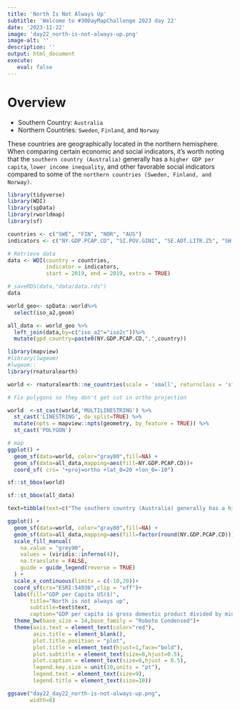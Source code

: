 ```yaml
---
title: 'North Is Not Always Up'
subtitle: 'Welcome to #30DayMapChallenge 2023 day 22'
date: '2023-11-22'
image: 'day22_north-is-not-always-up.png'
image-alt: ''
description: ''
output: html_document
execute: 
   eval: false
---
```



# Overview



- Southern Country: `Australia`
- Northern Countries: `Sweden`, `Finland`, and `Norway`

These countries are geographically located in the northern hemisphere. When comparing certain economic and social indicators, it's worth noting that the `southern country (Australia)` generally has a `higher GDP per capita`, `lower income inequality`, and other favorable social indicators compared to some of the `northern countries (Sweden, Finland, and Norway)`. 


```r
library(tidyverse)
library(WDI)
library(spData)
library(rworldmap)
library(sf)
```


```r
countries <- c("SWE", "FIN", "NOR", "AUS")
indicators <- c("NY.GDP.PCAP.CD", "SI.POV.GINI", "SE.ADT.LITR.ZS", "SH.XPD.CHEX.PC.CD")

# Retrieve data
data <- WDI(country = countries, 
            indicator = indicators, 
            start = 2019, end = 2019, extra = TRUE)

# saveRDS(data,"data/data.rds")
data
```

```r
world_geo<- spData::world%>%
  select(iso_a2,geom)

all_data <- world_geo %>%
  left_join(data,by=c("iso_a2"="iso2c"))%>%
  mutate(gpd_country=paste0(NY.GDP.PCAP.CD,",",country))
```




```r
library(mapview)
#library(lwgeom)
#lwgeom::
library(rnaturalearth)

world <- rnaturalearth::ne_countries(scale = 'small', returnclass = 'sf')

# Fix polygons so they don't get cut in ortho projection

world  <-st_cast(world,'MULTILINESTRING') %>%
  st_cast('LINESTRING', do_split=TRUE) %>%
  mutate(npts = mapview::npts(geometry, by_feature = TRUE)) %>%
  st_cast('POLYGON')
```


```r
# map
ggplot() +
  geom_sf(data=world, color="gray80",fill=NA) +
  geom_sf(data=all_data,mapping=aes(fill=NY.GDP.PCAP.CD))+
  coord_sf( crs= "+proj=ortho +lat_0=20 +lon_0=-10")
```
```r
sf::st_bbox(world)
```
```r
sf::st_bbox(all_data)
```
```r
text=tibble(text=c("The southern country (Australia) generally has a higher GDP per capita, lower income inequality, and other favorable social indicators\ncompared to some of the northern countries (Sweden, Finland, and Norway)."))
```


```r
ggplot() +
  geom_sf(data=world, color="gray80",fill=NA) +
  geom_sf(data=all_data,mapping=aes(fill=factor(round(NY.GDP.PCAP.CD))))+
  scale_fill_manual(
    na.value = "grey90",
    values = (viridis::inferno(4)),
    na.translate = FALSE,
    guide = guide_legend(reverse = TRUE)
  ) +
  scale_x_continuous(limits = c(-10,20))+
  coord_sf(crs="ESRI:54030",clip = "off")+
  labs(fill="GDP per Capita US($)",
       title="North is not always up",
       subtitle=text$text,
       caption="GDP per capita is gross domestic product divided by midyear population\n\n#30DayMapChallenge 2022 Day 22 North is not always up\nDataSource: WorldBank DataBank - WDI 2019 data| Map: @fgazzelloni")+
  theme_bw(base_size = 14,base_family = "Roboto Condensed")+
  theme(axis.text = element_text(color="red"),
        axis.title = element_blank(),
        plot.title.position = "plot",
        plot.title = element_text(hjust=1,face="bold"),
        plot.subtitle = element_text(size=8,hjust=0.5),
        plot.caption = element_text(size=8,hjust = 0.5),
        legend.key.size = unit(10,units = "pt"),
        legend.text = element_text(size=9),
        legend.title = element_text(size=10))
```

```r
ggsave("day22_day22_north-is-not-always-up.png",
       width=8)
```


